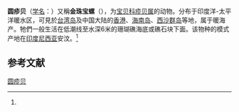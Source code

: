 {{Speciesbox
| name = 圆疹贝
| status = 
| status_system = 
| image = Pustularia globulus globulus 003.jpg
| genus = Pustularia
| species = globulus
| authority = ([[卡尔·林奈|Linnaeus]], 1758)<ref name='id10643'>{{cite web| url =http://www.bioinfo.cn/db05/BjdwSpecies.php?action=view&id=10643| title =圆疹贝| work =《中国动物物种编目数据库》| publisher =中国科学院微生物研究所| author =中国科学院动物研究所| accessdate =2009-04-28| deadurl =yes| archiveurl =https://web.archive.org/web/20160305001015/http://www.bioinfo.cn/db05/BjdwSpecies.php?action=view&id=10643| archivedate =2016-03-05}}</ref>
}}

'''圆疹贝'''（[[学名|学名]]：{{lang|la|''Pustularia globulus''}}）又稱'''金珠宝螺'''（''{{lang|la|Cypraea globulus}}''），为[[宝贝科|宝贝科]][[疹贝属|疹贝属]]的动物。分布于印度洋-太平洋暖水区，可見於[[台湾岛|台湾岛]]及中国大陆的[[香港|香港]]、[[海南岛|海南岛]]、[[西沙群岛|西沙群岛]]等地，属于暖海产。牠們一般生活在低潮线至水深6米的珊瑚礁海底或礁石块下面。该物种的模式产地在[[印度尼西亚|印度尼西亚]]安汶。<ref name='id10643'/>

== 参考文献 ==
{{reflist}}

{{Commons category|Pustularia globulus}}
{{Taxonbar|from=Q6785585}}

[[Category:疹贝属|圆疹贝]]


{{软体动物小作品}}
